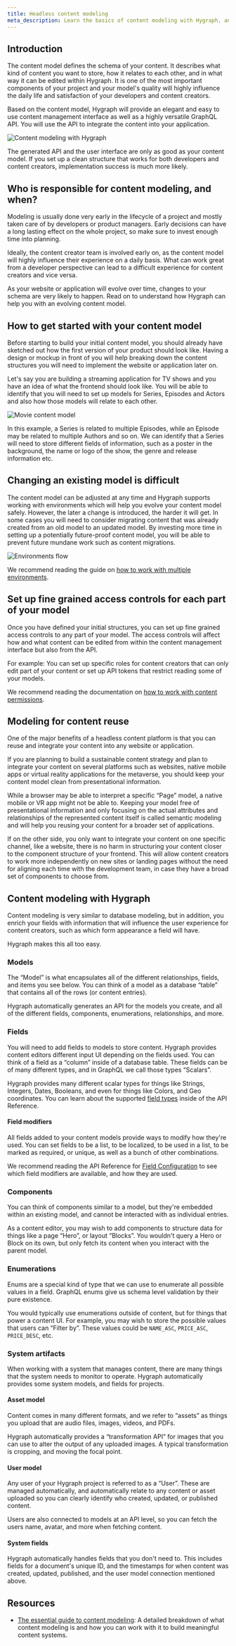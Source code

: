```yaml
---
title: Headless content modeling
meta_description: Learn the basics of content modeling with Hygraph, and why it is important for all projects.
---
```



## Introduction

The content model defines the schema of your content. It describes what kind of content you want to store, how it relates to each other, and in what way it can be edited within Hygraph. It is one of the most important components of your project and your model's quality will highly influence the daily life and satisfaction of your developers and content creators.

Based on the content model, Hygraph will provide an elegant and easy to use content management interface as well as a highly versatile GraphQL API. You will use the API to integrate the content into your application.

![Content modeling with Hygraph](/images/docs/user-guides/content-modeling-with-hygraph.png)

The generated API and the user interface are only as good as your content model. If you set up a clean structure that works for both developers and content creators, implementation success is much more likely.

## Who is responsible for content modeling, and when?

Modeling is usually done very early in the lifecycle of a project and mostly taken care of by developers or product managers. Early decisions can have a long lasting effect on the whole project, so make sure to invest enough time into planning.

Ideally, the content creator team is involved early on, as the content model will highly influence their experience on a daily basis. What can work great from a developer perspective can lead to a difficult experience for content creators and vice versa.

As your website or application will evolve over time, changes to your schema are very likely to happen. Read on to understand how Hygraph can help you with an evolving content model.

## How to get started with your content model

Before starting to build your initial content model, you should already have sketched out how the first version of your product should look like. Having a design or mockup in front of you will help breaking down the content structures you will need to implement the website or application later on.

Let's say you are building a streaming application for TV shows and you have an idea of what the frontend should look like. You will be able to identify that you will need to set up models for Series, Episodes and Actors and also how those models will relate to each other.

![Movie content model](/images/docs/user-guides/movie-content-model.png)

In this example, a Series is related to multiple Episodes, while an Episode may be related to multiple Authors and so on. We can identify that a Series will need to store different fields of information, such as a poster in the background, the name or logo of the show, the genre and release information etc.

## Changing an existing model is difficult

The content model can be adjusted at any time and Hygraph supports working with environments which will help you evolve your content model safely. However, the later a change is introduced, the harder it will get. In some cases you will need to consider migrating content that was already created from an old model to an updated model. By investing more time in setting up a potentially future-proof content model, you will be able to prevent future mundane work such as content migrations.

![Environments flow](/images/docs/getting-started/environments-flow.png)

<Card theme="info">

We recommend reading the guide on [how to work with multiple environments](/blog/working-with-multiple-environments).

</Card>

## Set up fine grained access controls for each part of your model

Once you have defined your initial structures, you can set up fine grained access controls to any part of your model. The access controls will affect how and what content can be edited from within the content management interface but also from the API.

For example: You can set up specific roles for content creators that can only edit part of your content or set up API tokens that restrict reading some of your models.

<Card theme="info">

We recommend reading the documentation on [how to work with content permissions](/docs/guides/overview/roles-and-permissions).

</Card>

## Modeling for content reuse

One of the major benefits of a headless content platform is that you can reuse and integrate your content into any website or application.

If you are planning to build a sustainable content strategy and plan to integrate your content on several platforms such as websites, native mobile apps or virtual reality applications for the metaverse, you should keep your content model clean from presentational information.

While a browser may be able to interpret a specific “Page” model, a native mobile or VR app might not be able to. Keeping your model free of presentational information and only focusing on the actual attributes and relationships of the represented content itself is called semantic modeling and will help you reusing your content for a broader set of applications.

If on the other side, you only want to integrate your content on one specific channel, like a website, there is no harm in structuring your content closer to the component structure of your frontend. This will allow content creators to work more independently on new sites or landing pages without the need for aligning each time with the development team, in case they have a broad set of components to choose from.

## Content modeling with Hygraph

Content modeling is very similar to database modeling, but in addition, you enrich your fields with information that will influence the user experience for content creators, such as which form appearance a field will have.

Hygraph makes this all too easy.

### Models

The “Model” is what encapsulates all of the different relationships, fields, and items you see below. You can think of a model as a database “table” that contains all of the rows (or content entries).

Hygraph automatically generates an API for the models you create, and all of the different fields, components, enumerations, relationships, and more.

### Fields

You will need to add fields to models to store content. Hygraph provides content editors different input UI depending on the fields used. You can think of a field as a “column” inside of a database table. These fields can be of many different types, and in GraphQL we call those types “Scalars”.

Hygraph provides many different scalar types for things like Strings, Integers, Dates, Booleans, and even for things like Colors, and Geo coordinates. You can learn about the supported [field types](/docs/api-reference/schema/field-types) inside of the API Reference.

#### Field modifiers

All fields added to your content models provide ways to modify how they're used. You can set fields to be a list, to be localized, to be used in a list, to be marked as required, or unique, as well as a bunch of other combinations.

<Card theme="info">

We recommend reading the API Reference for [Field Configuration](/docs/api-reference/schema/field-configuration#validations) to see which field modifiers are available, and how they are used.

</Card>

### Components

You can think of components similar to a model, but they're embedded within an existing model, and cannot be interacted with as individual entries.

As a content editor, you may wish to add components to structure data for things like a page “Hero”, or layout “Blocks”. You wouldn't query a Hero or Block on its own, but only fetch its content when you interact with the parent model.

### Enumerations

Enums are a special kind of type that we can use to enumerate all possible values in a field. GraphQL enums give us schema level validation by their pure existence.

You would typically use enumerations outside of content, but for things that power a content UI. For example, you may wish to store the possible values that users can “Filter by”. These values could be `NAME_ASC`, `PRICE_ASC`, `PRICE_DESC`, etc.

### System artifacts

When working with a system that manages content, there are many things that the system needs to monitor to operate. Hygraph automatically provides some system models, and fields for projects.

#### Asset model

Content comes in many different formats, and we refer to “assets” as things you upload that are audio files, images, videos, and PDFs.

Hygraph automatically provides a “transformation API” for images that you can use to alter the output of any uploaded images. A typical transformation is cropping, and moving the focal point.

#### User model

Any user of your Hygraph project is referred to as a “User”. These are managed automatically, and automatically relate to any content or asset uploaded so you can clearly identify who created, updated, or published content.

Users are also connected to models at an API level, so you can fetch the users name, avatar, and more when fetching content.

#### System fields

Hygraph automatically handles fields that you don't need to. This includes fields for a document's unique ID, and the timestamps for when content was created, updated, published, and the user model connection mentioned above.

## Resources

- [The essential guide to content modeling](/blog/essential-guide-to-content-modeling): A detailed breakdown of what content modeling is and how you can work with it to build meaningful content systems.

&nbsp;

&nbsp;
